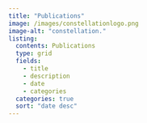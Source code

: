 ```yaml
---
title: "Publications"
image: /images/constellationlogo.png
image-alt: "constellation."
listing:
  contents: Publications
  type: grid
  fields: 
    - title
    - description
    - date
    - categories
  categories: true
  sort: "date desc"
---
```

